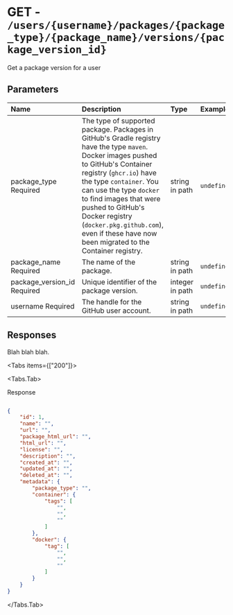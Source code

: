 
# GET - `/users/{username}/packages/{package_type}/{package_name}/versions/{package_version_id}`

Get a package version for a user

## Parameters

| Name | Description | Type | Example |
| :---- | :---- | :---- | :---- |
| package_type <span class="bg-blue-100 text-blue-800 text-xs font-medium me-2 px-2.5 py-0.5 rounded dark:bg-blue-900 dark:text-blue-300">Required</span> | The type of supported package. Packages in GitHub's Gradle registry have the type `maven`. Docker images pushed to GitHub's Container registry (`ghcr.io`) have the type `container`. You can use the type `docker` to find images that were pushed to GitHub's Docker registry (`docker.pkg.github.com`), even if these have now been migrated to the Container registry. | string in path | `undefined` |
| package_name <span class="bg-blue-100 text-blue-800 text-xs font-medium me-2 px-2.5 py-0.5 rounded dark:bg-blue-900 dark:text-blue-300">Required</span> | The name of the package. | string in path | `undefined` |
| package_version_id <span class="bg-blue-100 text-blue-800 text-xs font-medium me-2 px-2.5 py-0.5 rounded dark:bg-blue-900 dark:text-blue-300">Required</span> | Unique identifier of the package version. | integer in path | `undefined` |
| username <span class="bg-blue-100 text-blue-800 text-xs font-medium me-2 px-2.5 py-0.5 rounded dark:bg-blue-900 dark:text-blue-300">Required</span> | The handle for the GitHub user account. | string in path | `undefined` |

## Responses

Blah blah blah.

<Tabs items={["200"]}>

<Tabs.Tab>

Response

```json

{
    "id": 1,
    "name": "",
    "url": "",
    "package_html_url": "",
    "html_url": "",
    "license": "",
    "description": "",
    "created_at": "",
    "updated_at": "",
    "deleted_at": "",
    "metadata": {
        "package_type": "",
        "container": {
            "tags": [
                "",
                "",
                ""
            ]
        },
        "docker": {
            "tag": [
                "",
                "",
                ""
            ]
        }
    }
}

```

</Tabs.Tab>

</Tabs>
